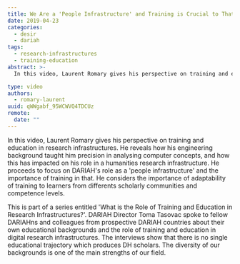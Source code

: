 ```yaml
---
title: We Are a 'People Infrastructure' and Training is Crucial to That
date: 2019-04-23
categories:
  - desir
  - dariah
tags:
  - research-infrastructures
  - training-education
abstract: >-
  In this video, Laurent Romary gives his perspective on training and education in research infrastructures. He reveals how his engineering background taught him precision in analysing computer concepts, and how this has impacted on his role in a humanities research infrastructure. He proceeds to focus on DARIAH's role as a 'people infrastructure' and the importance of training in that. He considers the importance of adaptability of training to learners from differents scholarly communities and competence levels.

type: video
authors:
  - romary-laurent
uuid: qWWgabf_95WCWVQ4TDCUz
remote:
  date: ""
---
```


In this video, Laurent Romary gives his perspective on training and education in research infrastructures. He reveals how his engineering background taught him precision in analysing computer concepts, and how this has impacted on his role in a humanities research infrastructure. He proceeds to focus on DARIAH's role as a 'people infrastructure' and the importance of training in that. He considers the importance of adaptability of training to learners from differents scholarly communities and competence levels.

This is part of a series entitled 'What is the Role of Training and Education in Research Infrastructures?'. DARIAH Director Toma Tasovac spoke to fellow DARIAHns and colleagues from prospective DARIAH countries about their own educational backgrounds and the role of training and education in digital research infrastructures. The interviews show that there is no single educational trajectory which produces DH scholars. The diversity of our backgrounds is one of the main strengths of our field.

<VideoCard
  title="We Are a 'People Infrastructure' and Training is Crucial to That"
  id="OqYJNUmhJzw"
  image="/assets/images/cms/posts/we-are-a-people-infrastructure/romary-training.png"
/>
